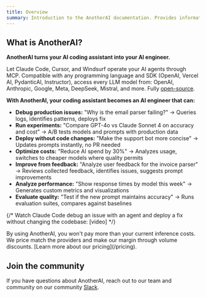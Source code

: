```yaml
---
title: Overview
summary: Introduction to the AnotherAI documentation. Provides information on what AnotherAI is and how to get started with building, deploying, and improving AI agents.
---
```



## What is AnotherAI?

**AnotherAI turns your AI coding assistant into your AI engineer.**

Let Claude Code, Cursor, and Windsurf operate your AI agents through MCP. Compatible with any programming language and SDK (OpenAI, Vercel AI, PydanticAI, Instructor), access every LLM model from: OpenAI, Anthropic, Google, Meta, DeepSeek, Mistral, and more. Fully [open-source](https://github.com/anotherai-dev/anotherai).

**With AnotherAI, your coding assistant becomes an AI engineer that can:**
- **Debug production issues:** "Why is the email parser failing?" → Queries logs, identifies patterns, deploys fix
- **Run experiments:** "Compare GPT-4o vs Claude Sonnet 4 on accuracy and cost" → A/B tests models and prompts with production data
- **Deploy without code changes:** "Make the support bot more concise" → Updates prompts instantly, no PR needed
- **Optimize costs:** "Reduce AI spend by 30%" → Analyzes usage, switches to cheaper models where quality permits
- **Improve from feedback:** "Analyze user feedback for the invoice parser" → Reviews collected feedback, identifies issues, suggests prompt improvements
- **Analyze performance:** "Show response times by model this week" → Generates custom metrics and visualizations
- **Evaluate quality:** "Test if the new prompt maintains accuracy" → Runs evaluation suites, compares against baselines

{/* Watch Claude Code debug an issue with an agent and deploy a fix without changing the codebase:
[video] */}

<Callout type="info" href="/pricing">
By using AnotherAI, you won't pay more than your current inference costs. We price match the providers and make our margin through volume discounts. [Learn more about our pricing](/pricing).
</Callout>

## Join the community

If you have questions about AnotherAI, reach out to our team and community on our community [Slack](https://join.slack.com/t/anotherai-dev/shared_invite/zt-3av2prezr-Lz10~8o~rSRQE72m_PyIJA).
